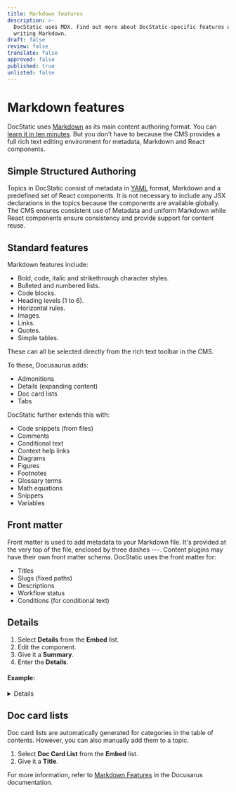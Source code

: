 ```yaml
---
title: Markdown features
description: >-
  DocStatic uses MDX. Find out more about DocStatic-specific features when
  writing Markdown.
draft: false
review: false
translate: false
approved: false
published: true
unlisted: false
---
```


# Markdown features

DocStatic uses [Markdown](https://commonmark.org/) as its main content authoring format. You can [learn it in ten minutes](https://commonmark.org/help/). But you don't have to because the CMS provides a full rich text editing environment for metadata, Markdown and React components.

## Simple Structured Authoring

Topics in DocStatic consist of metadata in [YAML](https://yaml.org/spec/1.2.2/) format, Markdown and a predefined set of React components. It is not necessary to include any JSX declarations in the topics because the components are available globally. The CMS ensures consistent use of Metadata and uniform Markdown while React components ensure consistency and provide support for content reuse.

## Standard features

Markdown features include:

* Bold, code, italic and strikethrough character styles.
* Bulleted and numbered lists.
* Code blocks.
* Heading levels (1 to 6).
* Horizontal rules.
* Images.
* Links.
* Quotes.
* Simple tables.

These can all be selected directly from the rich text toolbar in the CMS.

To these, Docusaurus adds:

* Admonitions
* Details (expanding content)
* Doc card lists
* Tabs

DocStatic further extends this with:

* Code snippets (from files)
* Comments
* Conditional text
* Context help links
* Diagrams
* Figures
* Footnotes
* Glossary terms
* Math equations
* Snippets
* Variables

## Front matter

Front matter is used to add metadata to your Markdown file. It's provided at the very top of the file, enclosed by three dashes ---. Content plugins may have their own front matter schema. DocStatic uses the front matter for:

* Titles
* Slugs (fixed paths)
* Descriptions
* Workflow status
* Conditions (for conditional text)

## Details

1. Select **Details** from the **Embed** list.
2. Edit the component.
3. Give it a **Summary**.
4. Enter the **Details**.

#### Example:

<Details summary="Toggle me.">
  This is the detailed content.

  You can use Markdown here including **bold** and *italic* text, and inline [links](https://docusaurus.io/).
</Details>

## Doc card lists

Doc card lists are automatically generated for categories in the table of contents. However, you can also manually add them to a topic.

1. Select **Doc Card List** from the **Embed** list.
2. Give it a **Title**.

For more information, refer to [Markdown Features](https://docusaurus.io/docs/markdown-features) in the Docusarus documentation.
